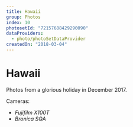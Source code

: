 ```yaml
---
title: Hawaii
group: Photos
index: 10
photosetId: "72157688429290090"
dataProviders:
  - photo/photoSetDataProvider
createdOn: "2018-03-04"
---
```



# Hawaii

Photos from a glorious holiday in December 2017.

Cameras:

- _Fujifilm X100T_
- _Bronica SQA_

<PhotoSet />
